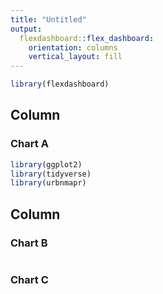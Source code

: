 ```yaml
---
title: "Untitled"
output: 
  flexdashboard::flex_dashboard:
    orientation: columns
    vertical_layout: fill
---
```


```r
library(flexdashboard)
```

Column {data-width=650}
-----------------------------------------------------------------------

### Chart A

```r
library(ggplot2)
library(tidyverse)
library(urbnmapr)

```

Column {data-width=350}
-----------------------------------------------------------------------

### Chart B

```r

```

### Chart C

```r

```

